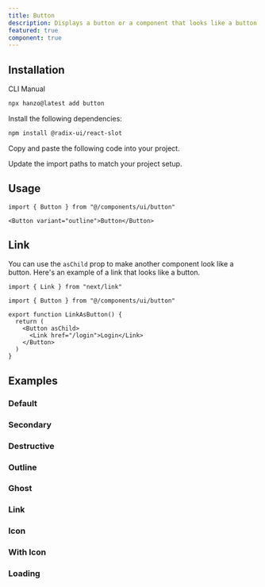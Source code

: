 ```yaml
---
title: Button
description: Displays a button or a component that looks like a button.
featured: true
component: true
---
```


<ComponentPreview name="button-demo" description="A button" />

## Installation

<CodeTabs>

<TabsList>
  <TabsTrigger value="cli">CLI</TabsTrigger>
  <TabsTrigger value="manual">Manual</TabsTrigger>
</TabsList>
<TabsContent value="cli">

```bash
npx hanzo@latest add button
```

</TabsContent>

<TabsContent value="manual">

<Steps>

<Step>Install the following dependencies:</Step>

```bash
npm install @radix-ui/react-slot
```

<Step>Copy and paste the following code into your project.</Step>

<ComponentSource name="button" title="components/ui/button.tsx" />

<Step>Update the import paths to match your project setup.</Step>

</Steps>

</TabsContent>

</CodeTabs>

## Usage

```tsx
import { Button } from "@/components/ui/button"
```

```tsx
<Button variant="outline">Button</Button>
```

## Link

You can use the `asChild` prop to make another component look like a button. Here's an example of a link that looks like a button.

```tsx showLineNumbers
import { Link } from "next/link"

import { Button } from "@/components/ui/button"

export function LinkAsButton() {
  return (
    <Button asChild>
      <Link href="/login">Login</Link>
    </Button>
  )
}
```

## Examples

### Default

<ComponentPreview name="button-demo" description="A primary button" />

### Secondary

<ComponentPreview name="button-secondary" description="A secondary button" />

### Destructive

<ComponentPreview
  name="button-destructive"
  description="A destructive button"
/>

### Outline

<ComponentPreview
  name="button-outline"
  description="A button using the outline variant."
/>

### Ghost

<ComponentPreview
  name="button-ghost"
  description="A button using the ghost variant"
/>

### Link

<ComponentPreview
  name="button-link"
  description="A button using the link variant."
/>

### Icon

<ComponentPreview name="button-icon" description="An icon button" />

### With Icon

<ComponentPreview name="button-with-icon" description="A button with an icon" />

### Loading

<ComponentPreview
  name="button-loading"
  description="A button with a loading state."
/>
